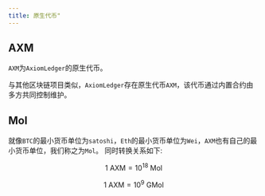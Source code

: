 ```yaml
---
title: 原生代币"
---
```


## AXM

`AXM`为`AxiomLedger`的原生代币。

与其他区块链项目类似，`AxiomLedger`存在原生代币`AXM`，该代币通过内置合约由多方共同控制维护。

## Mol

就像`BTC`的最小货币单位为`satoshi`，`Eth`的最小货币单位为`Wei`，`AXM`也有自己的最小货币单位，我们称之为`Mol`。
同时转换关系如下:

$$ 1 \text{ AXM} = 10^{18} \text{ Mol} $$

$$ 1 \text{ AXM} = 10^{9} \text{ GMol} $$
